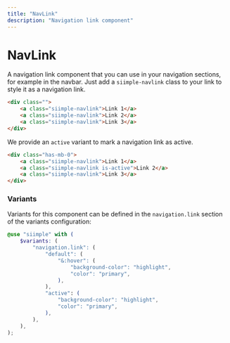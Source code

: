 ```yaml
---
title: "NavLink"
description: "Navigation link component"
--- 
```


# NavLink

A navigation link component that you can use in your navigation sections, for example in the navbar. Just add a `siimple-navlink` class to your link to style it as a navigation link.

```html live=true
<div class="">
    <a class="siimple-navlink">Link 1</a>
    <a class="siimple-navlink">Link 2</a>
    <a class="siimple-navlink">Link 3</a>
</div>
```

We provide an `active` variant to mark a navigation link as active.

```html live=true
<div class="has-mb-0">
    <a class="siimple-navlink">Link 1</a>
    <a class="siimple-navlink is-active">Link 2</a>
    <a class="siimple-navlink">Link 3</a>
</div>
```

### Variants

Variants for this component can be defined in the `navigation.link` section of the variants configuration:

```scss
@use "siimple" with (
    $variants: (
        "navigation.link": (
            "default": (
                "&:hover": (
                    "background-color": "highlight",
                    "color": "primary",
                ),
            ),
            "active": (
                "background-color": "highlight",
                "color": "primary",
            ),
        ),
    ),
);
```
